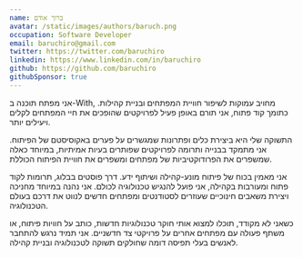 ```yaml
---
name: ברוך אודם
avatar: /static/images/authors/baruch.png
occupation: Software Developer
email: baruchiro@gmail.com
twitter: https://twitter.com/baruchiro
linkedin: https://www.linkedin.com/in/baruchiro
github: https://github.com/baruchiro
githubSponsor: true
---
```


אני מפתח תוכנה ב-With, מחויב עמוקות לשיפור חוויית המפתחים ובניית קהילות. כתומך קוד פתוח, אני תורם באופן פעיל לפרויקטים שהופכים את חיי המפתחים לקלים ויעילים יותר.

התשוקה שלי היא ביצירת כלים ופתרונות שמגשרים על פערים באקוסיסטם של הפיתוח. אני מתמקד בבנייה ותרומה לפרויקטים שפותרים בעיות אמיתיות, במיוחד כאלה שמשפרים את הפרודוקטיביות של מפתחים ומשפרים את חוויית הפיתוח הכוללת.

אני מאמין בכוח של פיתוח מונע-קהילה ושיתוף ידע. דרך פוסטים בבלוג, תרומות לקוד פתוח ומעורבות בקהילה, אני פועל להנגיש טכנולוגיה לכולם. אני נהנה במיוחד מחניכה ויצירת משאבים חינוכיים שעוזרים לסטודנטים ומפתחים חדשים לנווט את דרכם בעולם הטכנולוגיה.

כשאני לא מקודד, תוכלו למצוא אותי חוקר טכנולוגיות חדשות, כותב על חוויות פיתוח, או משתף פעולה עם מפתחים אחרים על פרויקטי צד חדשניים. אני תמיד נרגש להתחבר לאנשים בעלי תפיסה דומה שחולקים תשוקה לטכנולוגיה ובניית קהילה.
